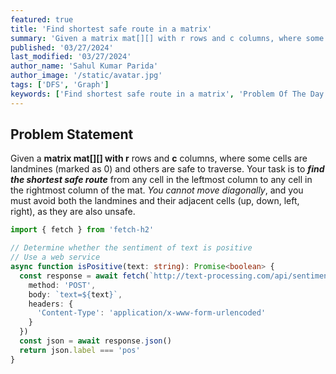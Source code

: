 ```yaml
---
featured: true
title: 'Find shortest safe route in a matrix'
summary: 'Given a matrix mat[][] with r rows and c columns, where some cells are landmines (marked as 0) and others are safe to traverse. Your task is to find the shortest safe route from any cell in the leftmost column to any cell in the rightmost column of the mat. You cannot move diagonally, and you must avoid both the landmines and their adjacent cells (up, down, left, right), as they are also unsafe.'
published: '03/27/2024'
last_modified: '03/27/2024'
author_name: 'Sahul Kumar Parida'
author_image: '/static/avatar.jpg'
tags: ['DFS', 'Graph']
keywords: ['Find shortest safe route in a matrix', 'Problem Of The Day', 'Geeks For Geeks']
---
```


## Problem Statement

Given a **matrix mat[][] with r** rows and **c** columns, where some cells are landmines (marked as 0) and others are safe to traverse. Your task is to _**find the shortest safe route**_ from any cell in the leftmost column to any cell in the rightmost column of the mat. _You cannot move diagonally_, and you must avoid both the landmines and their adjacent cells (up, down, left, right), as they are also unsafe.


```ts
import { fetch } from 'fetch-h2'

// Determine whether the sentiment of text is positive
// Use a web service
async function isPositive(text: string): Promise<boolean> {
  const response = await fetch(`http://text-processing.com/api/sentiment/`, {
    method: 'POST',
    body: `text=${text}`,
    headers: {
      'Content-Type': 'application/x-www-form-urlencoded'
    }
  })
  const json = await response.json()
  return json.label === 'pos'
}
```





